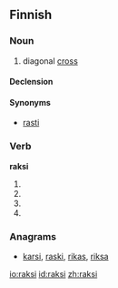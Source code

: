 ==Finnish==

===Noun===
{{fi-noun}}

# diagonal [[cross]]

====Declension====
{{fi-decl-risti|raks}}

====Synonyms====
* [[rasti]]

===Verb===
'''raksi'''

# {{fi-form of|raksia|type=verb|pr=third-person|pl=singular|mood=indicative|tense=past}}
# {{fi-form of|raksia|type=verb|mood=indicative|tense=present connegative}}
# {{fi-form of|raksia|type=verb|pr=second-person|pl=singular|mood=imperative|tense=present}}
# {{fi-form of|raksia|type=verb|pr=second-person|pl=singular|mood=imperative|tense=present connegative}}

===Anagrams===
* [[karsi#Finnish|karsi]], [[raski#Finnish|raski]], [[rikas#Finnish|rikas]], [[riksa#Finnish|riksa]]

[[io:raksi]]
[[id:raksi]]
[[zh:raksi]]
